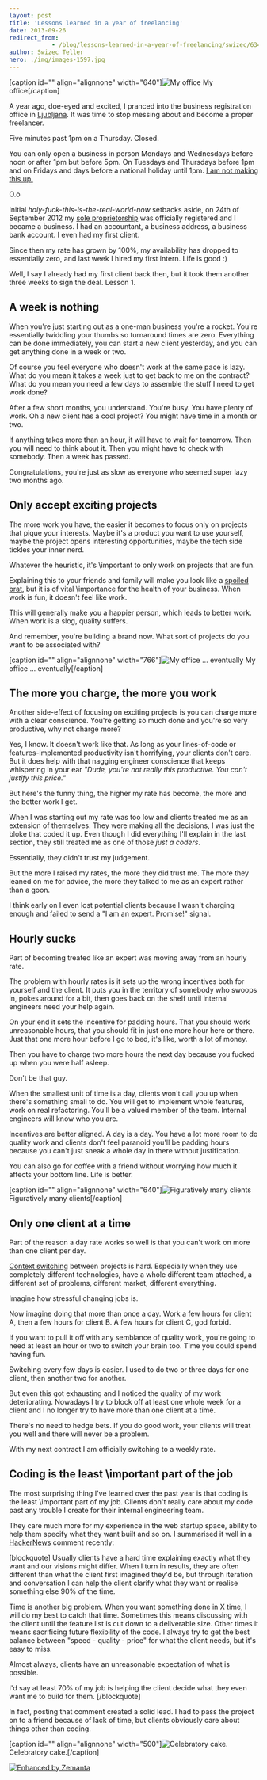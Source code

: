 ```yaml
---
layout: post
title: 'Lessons learned in a year of freelancing'
date: 2013-09-26
redirect_from: 
            - /blog/lessons-learned-in-a-year-of-freelancing/swizec/6348
author: Swizec Teller
hero: ./img/images-1597.jpg
---
```

\[caption id="" align="alignnone" width="640"]![My office](./img/images-1597.jpg "My office") My office\[/caption]



A year ago, doe-eyed and excited, I pranced into the business registration office in [Ljubljana](<http://maps.google.com/maps?ll=46.0555555556,14.5083333333&spn=0.1,0.1&q=46.0555555556,14.5083333333 (Ljubljana)&t=h> "Ljubljana"). It was time to stop messing about and become a proper freelancer.



Five minutes past 1pm on a Thursday. Closed.



You can only open a business in person Mondays and Wednesdays before noon or after 1pm but before 5pm. On Tuesdays and Thursdays before 1pm and on Fridays and days before a national holiday until 1pm. [I am not making this up.](http://www.ajpes.si/o_ajpes/uradne_ure)



O.o



Initial _holy-fuck-this-is-the-real-world-now_ setbacks aside, on 24th of September 2012 my [sole proprietorship](http://en.wikipedia.org/wiki/Sole_proprietorship "Sole proprietorship") was officially registered and I became a business. I had an accountant, a business address, a business bank account. I even had my first client.



Since then my rate has grown by 100%, my availability has dropped to essentially zero, and last week I hired my first intern. Life is good :)



Well, I say I already had my first client back then, but it took them another three weeks to sign the deal. Lesson 1.

## A week is nothing

When you're just starting out as a one-man business you're a rocket. You're essentially twiddling your thumbs so turnaround times are zero. Everything can be done immediately, you can start a new client yesterday, and you can get anything done in a week or two.



Of course you feel everyone who doesn't work at the same pace is lazy. What do you mean it takes a week just to get back to me on the contract? What do you mean you need a few days to assemble the stuff I need to get work done?



After a few short months, you understand. You're busy. You have plenty of work. Oh a new client has a cool project? You might have time in a month or two.



If anything takes more than an hour, it will have to wait for tomorrow. Then you will need to think about it. Then you might have to check with somebody. Then a week has passed.



Congratulations, you're just as slow as everyone who seemed super lazy two months ago.

## Only accept exciting projects

The more work you have, the easier it becomes to focus only on projects that pique your interests. Maybe it's a product you want to use yourself, maybe the project opens interesting opportunities, maybe the tech side tickles your inner nerd.



Whatever the heuristic, it's \\important to only work on projects that are fun.



Explaining this to your friends and family will make you look like a [spoiled brat](http://en.wikipedia.org/wiki/Spoiled_child "Spoiled child"), but it is of vital \\importance for the health of your business. When work is fun, it doesn't feel like work.



This will generally make you a happier person, which leads to better work. When work is a slog, quality suffers.



And remember, you're building a brand now. What sort of projects do you want to be associated with?



\[caption id="" align="alignnone" width="766"]![My office ... eventually](./img/images-1596.jpg "My office ... eventually") My office ... eventually\[/caption]

## The more you charge, the more you work

Another side-effect of focusing on exciting projects is you can charge more with a clear conscience. You're getting so much done and you're so very productive, why not charge more?



Yes, I know. It doesn't work like that. As long as your lines-of-code or features-implemented productivity isn't horrifying, your clients don't care. But it does help with that nagging engineer conscience that keeps whispering in your ear _"Dude, you're not really this productive. You can't justify this price."_



But here's the funny thing, the higher my rate has become, the more and the better work I get.



When I was starting out my rate was too low and clients treated me as an extension of themselves. They were making all the decisions, I was just the bloke that coded it up. Even though I did everything I'll explain in the last section, they still treated me as one of those _just a coders_.



Essentially, they didn't trust my judgement.



But the more I raised my rates, the more they did trust me. The more they leaned on me for advice, the more they talked to me as an expert rather than a goon.



I think early on I even lost potential clients because I wasn't charging enough and failed to send a "I am an expert. Promise!" signal.

## Hourly sucks

Part of becoming treated like an expert was moving away from an hourly rate.



The problem with hourly rates is it sets up the wrong incentives both for yourself and the client. It puts you in the territory of somebody who swoops in, pokes around for a bit, then goes back on the shelf until internal engineers need your help again.



On your end it sets the incentive for padding hours. That you should work unreasonable hours, that you should fit in just one more hour here or there. Just that one more hour before I go to bed, it's like, worth a lot of money.



Then you have to charge two more hours the next day because you fucked up when you were half asleep.



Don't be that guy.



When the smallest unit of time is a day, clients won't call you up when there's something small to do. You will get to implement whole features, work on real refactoring. You'll be a valued member of the team. Internal engineers will know who you are.



Incentives are better aligned. A day is a day. You have a lot more room to do quality work and clients don't feel paranoid you'll be padding hours because you can't just sneak a whole day in there without justification.



You can also go for coffee with a friend without worrying how much it affects your bottom line. Life is better.



\[caption id="" align="alignnone" width="640"]![Figuratively many clients](./img/images-1598.jpg "Figuratively many clients") Figuratively many clients\[/caption]

## Only one client at a time

Part of the reason a day rate works so well is that you can't work on more than one client per day.



[Context switching](http://en.wikipedia.org/wiki/Context_switch "Context switch") between projects is hard. Especially when they use completely different technologies, have a whole different team attached, a different set of problems, different market, different everything.



Imagine how stressful changing jobs is.



Now imagine doing that more than once a day. Work a few hours for client A, then a few hours for client B. A few hours for client C, god forbid.



If you want to pull it off with any semblance of quality work, you're going to need at least an hour or two to switch your brain too. Time you could spend having fun.



Switching every few days is easier. I used to do two or three days for one client, then another two for another.



But even this got exhausting and I noticed the quality of my work deteriorating. Nowadays I try to block off at least one whole week for a client and I no longer try to have more than one client at a time.



There's no need to hedge bets. If you do good work, your clients will treat you well and there will never be a problem.



With my next contract I am officially switching to a weekly rate.

## Coding is the least \\important part of the job

The most surprising thing I've learned over the past year is that coding is the least \\important part of my job. Clients don't really care about my code past any trouble I create for their internal engineering team.



They care much more for my experience in the web startup space, ability to help them specify what they want built and so on. I summarised it well in a [HackerNews](http://news.ycombinator.com/ "Hacker News") comment recently:



\[blockquote] Usually clients have a hard time explaining exactly what they want and our visions might differ. When I turn in results, they are often different than what the client first imagined they'd be, but through iteration and conversation I can help the client clarify what they want or realise something else 90% of the time.



Time is another big problem. When you want something done in X time, I will do my best to catch that time. Sometimes this means discussing with the client until the feature list is cut down to a deliverable size. Other times it means sacrificing future flexibility of the code. I always try to get the best balance between "speed - quality - price" for what the client needs, but it's easy to miss.



Almost always, clients have an unreasonable expectation of what is possible.



I'd say at least 70% of my job is helping the client decide what they even want me to build for them. \[/blockquote]



In fact, posting that comment created a solid lead. I had to pass the project on to a friend because of lack of time, but clients obviously care about things other than coding.



\[caption id="" align="alignnone" width="500"]![Celebratory cake.](./img/images-1592.jpg "Celebratory cake.") Celebratory cake.\[/caption]



[![Enhanced by Zemanta](http://img.zemanta.com/zemified_e.png?x-id=2845d782-29f6-456b-84fa-c58610288857)](http://www.zemanta.com/?px "Enhanced by Zemanta")